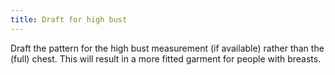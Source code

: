 ```yaml
---
title: Draft for high bust
---
```


Draft the pattern for the high bust measurement (if available) rather than the
(full) chest. This will result in a more fitted garment for people with
breasts.
